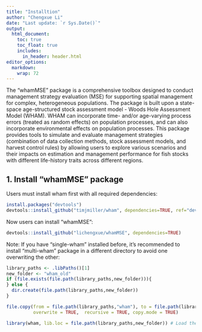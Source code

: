 ```yaml
---
title: "Installtion"
author: "Chengxue Li"
date: "Last update: `r Sys.Date()`"
output: 
  html_document:
    toc: true
    toc_float: true
    includes:
      in_header: header.html
editor_options: 
  markdown: 
    wrap: 72
---
```


The "whamMSE" package is a comprehensive toolbox designed to conduct
management strategy evaluation (MSE) for supporting spatial management
for complex, heterogeneous populations. The package is built upon a
state-space age-structured stock assessment model - Woods Hole
Assessment Model (WHAM). WHAM can incorporate time- and/or age-varying
process errors (treated as random effects) on population processes, and
can also incorporate environmental effects on population processes. This
package provides tools to simulate and evaluate management strategies
(combination of data collection methods, stock assessment models, and
harvest control rules) by allowing users to explore various scenarios
and their impacts on estimation and management performance for fish
stocks with different life-history traits across different regions.

## 1. Install "whamMSE" package

Users must install wham first with all required dependencies:

``` r
install.packages("devtools") 
devtools::install_github("timjmiller/wham", dependencies=TRUE, ref="devel") # "multi-stock" version of wham
```

Now users can install "whamMSE":

``` r
devtools::install_github("lichengxue/whamMSE", dependencies=TRUE)
```

Note: If you have "single-wham" installed before, it's recommended
to install "multi-wham" package in a different directory to avoid one
overwriting the other:

``` r
library_paths <- .libPaths()[1]
new_folder <- "wham_old"
if (file.exists(file.path(library_paths,new_folder))){
} else {
  dir.create(file.path(library_paths,new_folder))
}

file.copy(from = file.path(library_paths,"wham"), to = file.path(library_paths,new_folder), 
          overwrite = TRUE,  recursive = TRUE, copy.mode = TRUE)

library(wham, lib.loc = file.path(library_paths,new_folder)) # Load the single wham package
```
